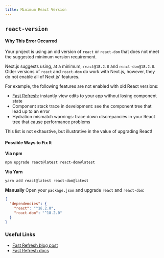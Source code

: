 ```yaml
---
title: Minimum React Version
---
```


## `react-version`

#### Why This Error Occurred

Your project is using an old version of `react` or `react-dom` that does not
meet the suggested minimum version requirement.

Next.js suggests using, at a minimum, `react@18.2.0` and `react-dom@18.2.0`.
Older versions of `react` and `react-dom` do work with Next.js, however, they do
not enable all of Next.js' features.

For example, the following features are not enabled with old React versions:

- [Fast Refresh](/docs/architecture/fast-refresh): instantly
  view edits to your app without losing component state
- Component stack trace in development: see the component tree that lead up to
  an error
- Hydration mismatch warnings: trace down discrepancies in your React tree that
  cause performance problems

This list is not exhaustive, but illustrative in the value of upgrading React!

#### Possible Ways to Fix It

**Via npm**

```bash filename="Terminal"
npm upgrade react@latest react-dom@latest
```

**Via Yarn**

```bash filename="Terminal"
yarn add react@latest react-dom@latest
```

**Manually** Open your `package.json` and upgrade `react` and `react-dom`:

```json filename="package.json"
{
  "dependencies": {
    "react": "^18.2.0",
    "react-dom": "^18.2.0"
  }
}
```

### Useful Links

- [Fast Refresh blog post](https://nextjs.org/blog/next-9-4#fast-refresh)
- [Fast Refresh docs](/docs/architecture/fast-refresh)
